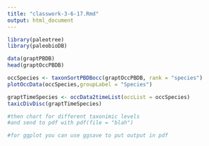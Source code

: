 ```yaml
---
title: "classwork-3-6-17.Rmd"
output: html_document
---
```


```r
library(paleotree)
library(paleobioDB)
```
```r
data(graptPBDB)
head(graptOccPBDB)
```


```r
occSpecies <- taxonSortPBDBocc(graptOccPBDB, rank = "species")
plotOccData(occSpecies,groupLabel = "Species")
```
```r
graptTimeSpecies <- occData2timeList(occList = occSpecies)
taxicDivDisc(graptTimeSpecies)
```
```r
#then chart for different taxonimic levels
#and send to pdf with pdf(file = "blah")

#for ggplot you can use ggsave to put output in pdf
```


```r

```

